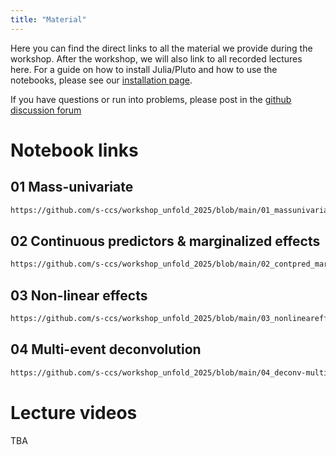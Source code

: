 ```yaml
---
title: "Material"
---
```


Here you can find the direct links to all the material we provide during the workshop. After the workshop, we will also link to all recorded lectures here. For a guide on how to install Julia/Pluto and how to use the notebooks, please see our [installation page](installation.qmd).

::: {.callout-note}
If you have questions or run into problems, please post in the [github discussion forum](https://github.com/unfoldtoolbox/Unfold.jl/discussions/categories/unfold-jl-workshop-2025)
:::

# Notebook links
## 01 Mass-univariate
```default
https://github.com/s-ccs/workshop_unfold_2025/blob/main/01_massunivariate.jl
```

## 02 Continuous predictors & marginalized effects
```default
https://github.com/s-ccs/workshop_unfold_2025/blob/main/02_contpred_marginaleffects.jl
```

## 03 Non-linear effects
```default
https://github.com/s-ccs/workshop_unfold_2025/blob/main/03_nonlineareffects.jl
```

## 04 Multi-event deconvolution
```default
https://github.com/s-ccs/workshop_unfold_2025/blob/main/04_deconv-multievent.jl
```

# Lecture videos

TBA